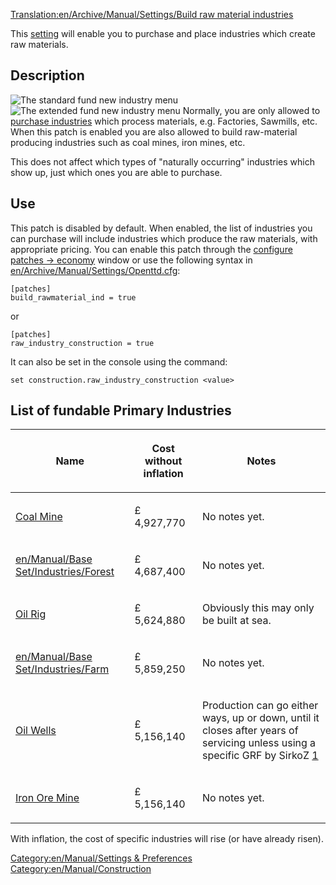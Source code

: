 [[Translation:en/Archive/Manual/Settings/Build raw material industries]]
[[Category:en/Manual/Settings & Preferences]]
[[Category:en/Manual/Construction]]

This [[en/Archive/Manual/Settings/Advanced Settings|setting]] will enable you to purchase and place industries which create raw materials.

== Description ==
[[File:en/Archive/Manual/Settings/Raw industry construction basic.png|right|frame|The standard fund new industry menu]]
[[File:en/Archive/Manual/Settings/Raw industry construction extended.png|right|frame|The extended fund new industry menu]]
Normally, you are only allowed to [[en/Manual/Industries|purchase industries]] which process materials, e.g. Factories, Sawmills, etc.  When this patch is enabled you are also allowed to build raw-material producing industries such as coal mines, iron mines, etc.

This does not affect which types of "naturally occurring" industries which show up, just which ones you are able to purchase.

== Use ==
This patch is disabled by default.  When enabled, the list of industries you can purchase will include industries which produce the raw materials, with appropriate pricing. You can enable this patch through the [[en/Archive/Manual/Settings/Configuring patches/Economy|configure patches -> economy]] window or use the following syntax in [[en/Archive/Manual/Settings/Openttd.cfg]]:

<pre>
[patches]
build_rawmaterial_ind = true
</pre>

or

<pre>
[patches]
raw_industry_construction = true
</pre>

It can also be set in the console using the command:
<pre>
set construction.raw_industry_construction <value>
</pre>

==List of fundable Primary Industries==

{| class="wikitable"

|-

! Name

! Cost without inflation

! Notes

|-

| [[en/Manual/Base Set/Industries/Coal Mine|Coal Mine]]
| £ 4,927,770

| No notes yet.

|-

| [[en/Manual/Base Set/Industries/Forest]]
| £ 4,687,400

| No notes yet.

|-

| [[en/Manual/Base Set/Industries/Oil Rig|Oil Rig]]
| £ 5,624,880

| Obviously this may only be built at sea.
|-

| [[en/Manual/Base Set/Industries/Farm]]
| £ 5,859,250

| No notes yet.

|-

| [[en/Manual/Base Set/Industries/Oil Wells|Oil Wells]]
| £ 5,156,140

| Production can go either ways, up or down, until it closes after years of servicing unless using a specific GRF by SirkoZ [http://grfcrawler.tt-forums.net/details.php?do=details&id=233]

|-

| [[en/Manual/Base Set/Industries/Iron Ore Mine|Iron Ore Mine]]
| £ 5,156,140

| No notes yet.
|}

With inflation, the cost of specific industries will rise (or have already risen).
<!-- Please add notes -->